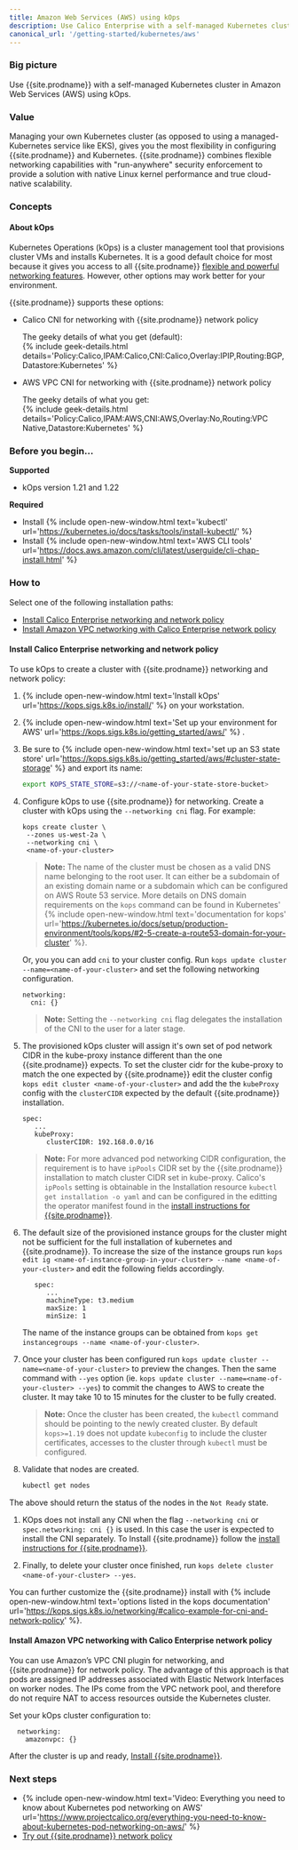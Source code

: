 ```yaml
---
title: Amazon Web Services (AWS) using kOps
description: Use Calico Enterprise with a self-managed Kubernetes cluster in Amazon Web Services (AWS) using kOps.
canonical_url: '/getting-started/kubernetes/aws'
---
```


### Big picture

Use {{site.prodname}} with a self-managed Kubernetes cluster in Amazon Web Services (AWS) using kOps.

### Value

Managing your own Kubernetes cluster (as opposed to using a managed-Kubernetes service like EKS), gives you the most flexibility in configuring {{site.prodname}} and Kubernetes. {{site.prodname}} combines flexible networking capabilities with "run-anywhere" security enforcement to provide a solution with native Linux kernel performance and true cloud-native scalability.

### Concepts

#### About kOps

Kubernetes Operations (kOps) is a cluster management tool that provisions cluster VMs and installs Kubernetes. It is a good default choice for most because it gives you access to all {{site.prodname}} [flexible and powerful networking features]({{site.baseurl}}/networking). However, other options may work better for your environment. 

{{site.prodname}} supports these options:

- Calico CNI for networking with {{site.prodname}} network policy 

    The geeky details of what you get (default):    
    {% include geek-details.html details='Policy:Calico,IPAM:Calico,CNI:Calico,Overlay:IPIP,Routing:BGP,Datastore:Kubernetes' %}  

- AWS VPC CNI for networking with {{site.prodname}} network policy 

    The geeky details of what you get:    
    {% include geek-details.html details='Policy:Calico,IPAM:AWS,CNI:AWS,Overlay:No,Routing:VPC Native,Datastore:Kubernetes' %}

### Before you begin...

**Supported**
- kOps version 1.21 and 1.22

**Required**
- Install {% include open-new-window.html text='kubectl' url='https://kubernetes.io/docs/tasks/tools/install-kubectl/' %}
- Install {% include open-new-window.html text='AWS CLI tools' url='https://docs.aws.amazon.com/cli/latest/userguide/cli-chap-install.html' %}

### How to

Select one of the following installation paths:

- [Install Calico Enterprise networking and network policy](#install-calico-enterprise-networking-and-network-policy)
- [Install Amazon VPC networking with Calico Enterprise network policy](#install-amazon-vpc-networking-with-calico-enterprise-network-policy)

#### Install Calico Enterprise networking and network policy

To use kOps to create a cluster with {{site.prodname}} networking and network policy:

1. {% include open-new-window.html text='Install kOps' url='https://kops.sigs.k8s.io/install/' %} on your workstation.
1. {% include open-new-window.html text='Set up your environment for AWS' url='https://kops.sigs.k8s.io/getting_started/aws/' %} .
1. Be sure to {% include open-new-window.html text='set up an S3 state store' url='https://kops.sigs.k8s.io/getting_started/aws/#cluster-state-storage' %} and export its name:

   ```bash
   export KOPS_STATE_STORE=s3://<name-of-your-state-store-bucket>
   ```
1. Configure kOps to use {{site.prodname}} for networking.
   Create a cluster with kOps using the `--networking cni` flag. For example:

   ```
   kops create cluster \
    --zones us-west-2a \
    --networking cni \
    <name-of-your-cluster>
   ```

      > **Note:** The name of the cluster must be chosen as a valid DNS name belonging to the root user.  It can either be a subdomain of an existing domain name or a subdomain which can be configured on AWS Route 53 service. More details on DNS domain requirements on the `kops` command can be found in Kubernetes' {% include open-new-window.html text='documentation for kops' url='https://kubernetes.io/docs/setup/production-environment/tools/kops/#2-5-create-a-route53-domain-for-your-cluster' %}.

   Or, you you can add `cni` to your cluster config.  Run `kops update cluster --name=<name-of-your-cluster>` and set the following networking configuration.

   ```
   networking:
     cni: {}
   ```
      > **Note:** Setting the `--networking cni` flag delegates the installation of the CNI to the user for a later stage.

1. The provisioned kOps cluster will assign it's own set of pod network CIDR in the kube-proxy instance different than the one {{site.prodname}} expects.  To set the cluster cidr for the kube-proxy to match the one expected by {{site.prodname}} edit the cluster config `kops edit cluster <name-of-your-cluster>` and add the the `kubeProxy` config with the `clusterCIDR` expected by the default {{site.prodname}} installation.  
   ```
   spec:
      ...
      kubeProxy:
         clusterCIDR: 192.168.0.0/16
   ```
      > **Note:** For more advanced pod networking CIDR configuration, the requirement is to have `ipPools` CIDR set by the {{site.prodname}} installation to match cluster CIDR set in kube-proxy.  Calico's `ipPools` setting is obtainable in the Installation resource `kubectl get installation -o yaml` and can be configured in the editting the operator manifest found in the [install instructions for {{site.prodname}}]({{site.baseurl}}/getting-started/kubernetes/generic-install).

1. The default size of the provisioned instance groups for the cluster might not be sufficient for the full installation of kubernetes and {{site.prodname}}. To increase the size of the instance groups run `kops edit ig <name-of-instance-group-in-your-cluster> --name <name-of-your-cluster>` and edit the following fields accordingly.
   ```
      spec:
         ...
         machineType: t3.medium
         maxSize: 1
         minSize: 1
   ```
   The name of the instance groups can be obtained from `kops get instancegroups --name <name-of-your-cluster>`.

1. Once your cluster has been configured run `kops update cluster --name=<name-of-your-cluster>` to preview the changes.  Then the same command with `--yes` option (ie. `kops update cluster --name=<name-of-your-cluster> --yes`) to commit the changes to AWS to create the cluster. It may take 10 to 15 minutes for the cluster to be fully created.

    > **Note:** Once the cluster has been created, the `kubectl` command should be pointing to the newly created cluster. By default `kops>=1.19` does not update `kubeconfig` to include the cluster certificates, accesses to the cluster through `kubectl` must be configured. 

1. Validate that nodes are created.

   ```bash
   kubectl get nodes
   ```
  The above should return the status of the nodes in the `Not Ready` state.

1. KOps does not install any CNI when the flag ```--networking cni``` or ```spec.networking: cni {}``` is used. In this case the user is expected to install the CNI separately.
   To Install {{site.prodname}} follow the [install instructions for {{site.prodname}}]({{site.baseurl}}/getting-started/kubernetes/generic-install).

1. Finally, to delete your cluster once finished, run `kops delete cluster <name-of-your-cluster> --yes`.

You can further customize the {{site.prodname}} install with {% include open-new-window.html text='options listed in the kops documentation' url='https://kops.sigs.k8s.io/networking/#calico-example-for-cni-and-network-policy' %}.

#### Install Amazon VPC networking with Calico Enterprise network policy

You can use Amazon’s VPC CNI plugin for networking, and {{site.prodname}} for network policy. The advantage of this approach is that pods are assigned IP addresses associated with Elastic Network Interfaces on worker nodes. The IPs come from the VPC network pool, and therefore do not require NAT to access resources outside the Kubernetes cluster.

Set your kOps cluster configuration to:

```
  networking:
    amazonvpc: {}
  ```

After the cluster is up and ready, [Install {{site.prodname}}]({{site.baseurl}}/getting-started/kubernetes/generic-install).

### Next steps

- {% include open-new-window.html text='Video: Everything you need to know about Kubernetes pod networking on AWS' url='https://www.projectcalico.org/everything-you-need-to-know-about-kubernetes-pod-networking-on-aws/' %}
- [Try out {{site.prodname}} network policy]({{site.baseurl}}/security/calico-network-policy)

